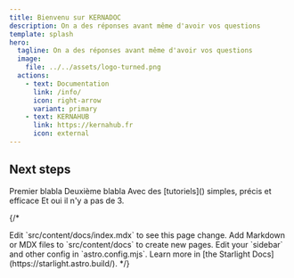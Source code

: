 ```yaml
---
title: Bienvenu sur KERNADOC
description: On a des réponses avant même d'avoir vos questions
template: splash
hero:
  tagline: On a des réponses avant même d'avoir vos questions
  image:
    file: ../../assets/logo-turned.png
  actions:
    - text: Documentation
      link: /info/
      icon: right-arrow
      variant: primary
    - text: KERNAHUB
      link: https://kernahub.fr
      icon: external
---
```



## Next steps

<CardGrid>
	<Card title="1" icon="pencil">
		Premier blabla
	</Card>
	<Card title="2" icon="add-document">
		Deuxième blabla
	</Card>
	<Card title="Configure votre ordinateur" icon="setting">
		Avec des [tutoriels]() simples, précis et efficace
	</Card>
	<Card title="4" icon="open-book">
		Et oui il n'y a pas de 3.
	</Card>
</CardGrid>

{/*

<CardGrid>
	<Card title="Update content" icon="pencil">
		Edit `src/content/docs/index.mdx` to see this page change.
	</Card>
	<Card title="Add new content" icon="add-document">
		Add Markdown or MDX files to `src/content/docs` to create new pages.
	</Card>
	<Card title="Configure your site" icon="setting">
		Edit your `sidebar` and other config in `astro.config.mjs`.
	</Card>
	<Card title="Read the docs" icon="open-book">
		Learn more in [the Starlight Docs](https://starlight.astro.build/).
	</Card>
</CardGrid>
*/}